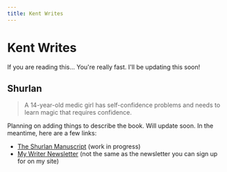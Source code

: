 ```yaml
---
title: Kent Writes
---
```


# Kent Writes

If you are reading this... You're really fast. I'll be updating this soon!

## Shurlan

> A 14-year-old medic girl has self-confidence problems and needs to learn magic
> that requires confidence.

Planning on adding things to describe the book. Will update soon. In the
meantime, here are a few links:

- [The Shurlan Manuscript](https://kcd.im/shurlan) (work in progress)
- [My Writer Newsletter](https://kcd.im/shurlan-news) (not the same as the
  newsletter you can sign up for on my site)
